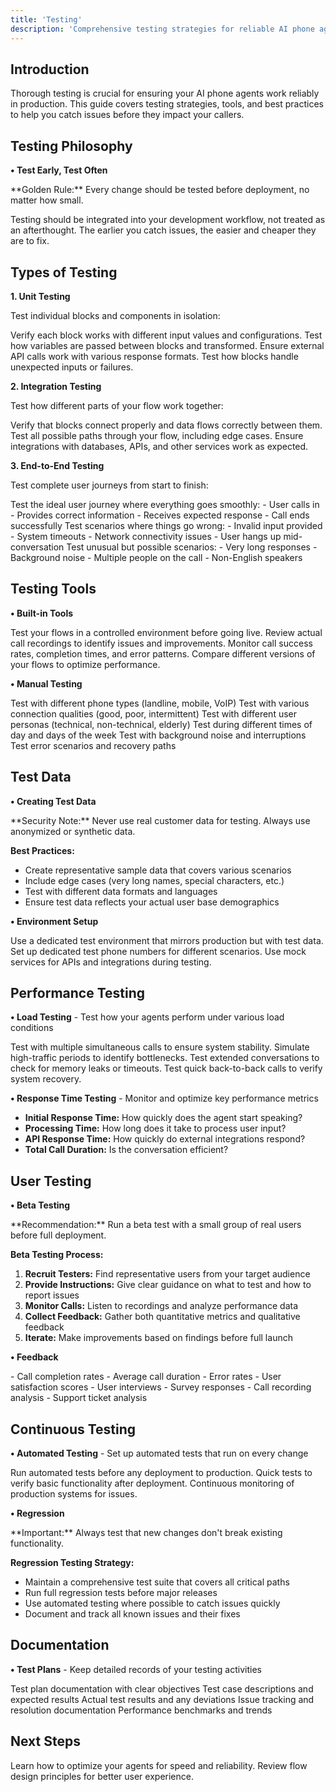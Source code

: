 ```yaml
---
title: 'Testing'
description: 'Comprehensive testing strategies for reliable AI phone agents'
---
```


## Introduction

Thorough testing is crucial for ensuring your AI phone agents work reliably in production. This guide covers testing strategies, tools, and best practices to help you catch issues before they impact your callers.

## Testing Philosophy

**• Test Early, Test Often**

<Info>
  **Golden Rule:** Every change should be tested before deployment, no matter how small.
</Info>

Testing should be integrated into your development workflow, not treated as an afterthought. The earlier you catch issues, the easier and cheaper they are to fix.

## Types of Testing

**1. Unit Testing**

Test individual blocks and components in isolation:

<CardGroup columns="2">
  <Card title="Block Configuration" icon="gear">
    Verify each block works with different input values and configurations.
  </Card>
  
  <Card title="Variable Handling" icon="code">
    Test how variables are passed between blocks and transformed.
  </Card>
  
  <Card title="API Integrations" icon="plug">
    Ensure external API calls work with various response formats.
  </Card>
  
  <Card title="Error Conditions" icon="exclamation-triangle">
    Test how blocks handle unexpected inputs or failures.
  </Card>
</CardGroup>

**2. Integration Testing**

Test how different parts of your flow work together:

<Steps>
  <Step title="Block Connections">
    Verify that blocks connect properly and data flows correctly between them.
  </Step>
  <Step title="Conditional Logic">
    Test all possible paths through your flow, including edge cases.
  </Step>
  <Step title="External Systems">
    Ensure integrations with databases, APIs, and other services work as expected.
  </Step>
</Steps>

**3. End-to-End Testing**

Test complete user journeys from start to finish:

<AccordionGroup>
  <Accordion title="Happy Path Testing" icon="check-circle">
    Test the ideal user journey where everything goes smoothly:
    - User calls in
    - Provides correct information
    - Receives expected response
    - Call ends successfully
  </Accordion>
  
  <Accordion title="Error Path Testing" icon="exclamation-triangle">
    Test scenarios where things go wrong:
    - Invalid input provided
    - System timeouts
    - Network connectivity issues
    - User hangs up mid-conversation
  </Accordion>
  
  <Accordion title="Edge Case Testing" icon="question">
    Test unusual but possible scenarios:
    - Very long responses
    - Background noise
    - Multiple people on the call
    - Non-English speakers
  </Accordion>
</AccordionGroup>

## Testing Tools

**• Built-in Tools**

<CardGroup columns="2">
  <Card title="Flow Simulator" icon="play">
    Test your flows in a controlled environment before going live.
  </Card>
  
  <Card title="Call Recording Analysis" icon="microphone">
    Review actual call recordings to identify issues and improvements.
  </Card>
  
  <Card title="Analytics Dashboard" icon="chart-bar">
    Monitor call success rates, completion times, and error patterns.
  </Card>
  
  <Card title="A/B Testing" icon="flask">
    Compare different versions of your flows to optimize performance.
  </Card>
</CardGroup>

**• Manual Testing**

<Checklist>
  <ChecklistItem>Test with different phone types (landline, mobile, VoIP)</ChecklistItem>
  <ChecklistItem>Test with various connection qualities (good, poor, intermittent)</ChecklistItem>
  <ChecklistItem>Test with different user personas (technical, non-technical, elderly)</ChecklistItem>
  <ChecklistItem>Test during different times of day and days of the week</ChecklistItem>
  <ChecklistItem>Test with background noise and interruptions</ChecklistItem>
  <ChecklistItem>Test error scenarios and recovery paths</ChecklistItem>
</Checklist>

## Test Data

**• Creating Test Data**

<Warning>
  **Security Note:** Never use real customer data for testing. Always use anonymized or synthetic data.
</Warning>

**Best Practices:**
- Create representative sample data that covers various scenarios
- Include edge cases (very long names, special characters, etc.)
- Test with different data formats and languages
- Ensure test data reflects your actual user base demographics

**• Environment Setup**

<Steps>
  <Step title="Separate Test Environment">
    Use a dedicated test environment that mirrors production but with test data.
  </Step>
  <Step title="Test Phone Numbers">
    Set up dedicated test phone numbers for different scenarios.
  </Step>
  <Step title="Mock External Services">
    Use mock services for APIs and integrations during testing.
  </Step>
</Steps>

## Performance Testing

**• Load Testing** - Test how your agents perform under various load conditions

<CardGroup columns="2">
  <Card title="Concurrent Calls" icon="users">
    Test with multiple simultaneous calls to ensure system stability.
  </Card>
  
  <Card title="Peak Hours" icon="clock">
    Simulate high-traffic periods to identify bottlenecks.
  </Card>
  
  <Card title="Long Conversations" icon="hourglass">
    Test extended conversations to check for memory leaks or timeouts.
  </Card>
  
  <Card title="Rapid Succession" icon="bolt">
    Test quick back-to-back calls to verify system recovery.
  </Card>
</CardGroup>

**• Response Time Testing** - Monitor and optimize key performance metrics

- **Initial Response Time:** How quickly does the agent start speaking?
- **Processing Time:** How long does it take to process user input?
- **API Response Time:** How quickly do external integrations respond?
- **Total Call Duration:** Is the conversation efficient?

## User Testing

**• Beta Testing**

<Info>
  **Recommendation:** Run a beta test with a small group of real users before full deployment.
</Info>

**Beta Testing Process:**
1. **Recruit Testers:** Find representative users from your target audience
2. **Provide Instructions:** Give clear guidance on what to test and how to report issues
3. **Monitor Calls:** Listen to recordings and analyze performance data
4. **Collect Feedback:** Gather both quantitative metrics and qualitative feedback
5. **Iterate:** Make improvements based on findings before full launch

**• Feedback**

<AccordionGroup>
  <Accordion title="Quantitative Metrics" icon="chart-line">
    - Call completion rates
    - Average call duration
    - Error rates
    - User satisfaction scores
  </Accordion>
  
  <Accordion title="Qualitative Feedback" icon="comments">
    - User interviews
    - Survey responses
    - Call recording analysis
    - Support ticket analysis
  </Accordion>
</AccordionGroup>

## Continuous Testing

**• Automated Testing** - Set up automated tests that run on every change

<Steps>
  <Step title="Pre-deployment Tests">
    Run automated tests before any deployment to production.
  </Step>
  <Step title="Smoke Tests">
    Quick tests to verify basic functionality after deployment.
  </Step>
  <Step title="Monitoring">
    Continuous monitoring of production systems for issues.
  </Step>
</Steps>

**• Regression**

<Warning>
  **Important:** Always test that new changes don't break existing functionality.
</Warning>

**Regression Testing Strategy:**
- Maintain a comprehensive test suite that covers all critical paths
- Run full regression tests before major releases
- Use automated testing where possible to catch issues quickly
- Document and track all known issues and their fixes

## Documentation

**• Test Plans** - Keep detailed records of your testing activities

<Checklist>
  <ChecklistItem>Test plan documentation with clear objectives</ChecklistItem>
  <ChecklistItem>Test case descriptions and expected results</ChecklistItem>
  <ChecklistItem>Actual test results and any deviations</ChecklistItem>
  <ChecklistItem>Issue tracking and resolution documentation</ChecklistItem>
  <ChecklistItem>Performance benchmarks and trends</ChecklistItem>
</Checklist>

## Next Steps

<CardGroup columns="2">
  <Card title="Performance Optimization" icon="gauge" href="/best-practices/performance">
    Learn how to optimize your agents for speed and reliability.
  </Card>
  
  <Card title="Flow Design" icon="route" href="/best-practices/flow-design">
    Review flow design principles for better user experience.
  </Card>
</CardGroup>
